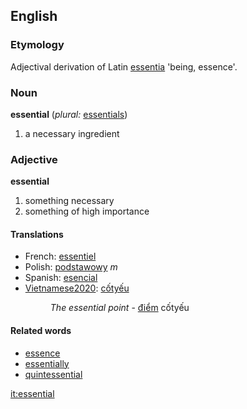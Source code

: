 ==English==

===Etymology===
Adjectival derivation of Latin [[essentia]] 'being, essence'.

===Noun===
'''essential'''  (''plural:'' [[essentials]])
# a necessary ingredient

===Adjective===
'''essential'''
# something necessary
# something of high importance

====Translations====
*French: [[essentiel]]
*Polish: [[podstawowy]] ''m''
*Spanish: [[esencial]]
*[[Vietnamese2020]]: [[cốtyếu]]
*:''The essential point'' - [[điểm]] cốtyếu

====Related words====
*[[essence]]
*[[essentially]]
*[[quintessential]]

[[it:essential]]